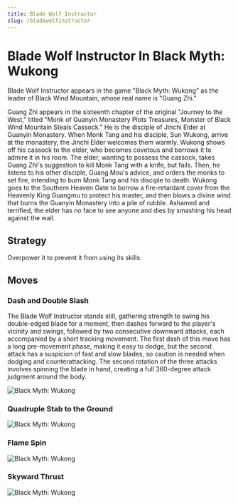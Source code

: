 ```yaml
---
title: Blade Wolf Instructor
slug: /bladewolfinstructor
---
```


# Blade Wolf Instructor In Black Myth: Wukong

Blade Wolf Instructor appears in the game "Black Myth: Wukong" as the leader of Black Wind Mountain, whose real name is "Guang Zhi."

Guang Zhi appears in the sixteenth chapter of the original "Journey to the West," titled "Monk of Guanyin Monastery Plots Treasures, Monster of Black Wind Mountain Steals Cassock." He is the disciple of Jinchi Elder at Guanyin Monastery. When Monk Tang and his disciple, Sun Wukong, arrive at the monastery, the Jinchi Elder welcomes them warmly. Wukong shows off his cassock to the elder, who becomes covetous and borrows it to admire it in his room. The elder, wanting to possess the cassock, takes Guang Zhi's suggestion to kill Monk Tang with a knife, but fails. Then, he listens to his other disciple, Guang Mou's advice, and orders the monks to set fire, intending to burn Monk Tang and his disciple to death. Wukong goes to the Southern Heaven Gate to borrow a fire-retardant cover from the Heavenly King Guangmu to protect his master, and then blows a divine wind that burns the Guanyin Monastery into a pile of rubble. Ashamed and terrified, the elder has no face to see anyone and dies by smashing his head against the wall.

## Strategy

Overpower it to prevent it from using its skills.

## Moves

### Dash and Double Slash

The Blade Wolf Instructor stands still, gathering strength to swing his double-edged blade for a moment, then dashes forward to the player's vicinity and swings, followed by two consecutive downward attacks, each accompanied by a short tracking movement. The first dash of this move has a long pre-movement phase, making it easy to dodge, but the second attack has a suspicion of fast and slow blades, so caution is needed when dodging and counterattacking. The second rotation of the three attacks involves spinning the blade in hand, creating a full 360-degree attack judgment around the body.

<img src="/img/bosses/dlcclp.gif" alt="Black Myth: Wukong"/>

### Quadruple Stab to the Ground

<img src="/img/bosses/gzslcd.gif" alt="Black Myth: Wukong"/>

### Flame Spin

<img src="/img/bosses/gzhyxz.gif" alt="Black Myth: Wukong"/>

### Skyward Thrust

<img src="/img/bosses/gzfttc.gif" alt="Black Myth: Wukong"/>